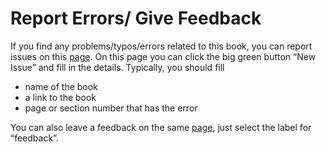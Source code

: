 # Report Errors/ Give Feedback {-}

If you find any problems/typos/errors related to this book, you can report issues on this [page](https://github.com/sriramab/gama_books/issues). 
On this page you can click the big green button "New Issue" and fill in the details. Typically, you should fill

* name of the book
* a link to the book
* page or section number that has the error

You can also leave a feedback on the same [page](https://github.com/sriramab/gama_books/issues), just select the label for "feedback". 

